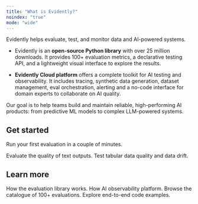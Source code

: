 ```yaml
---
title: "What is Evidently?"
noindex: "true"
mode: "wide"
---
```


Evidently helps evaluate, test, and monitor data and AI-powered systems.

* Evidently is an **open-source Python library** with over 25 million downloads. It provides 100+ evaluation metrics, a declarative testing API, and a lightweight visual interface to explore the results.

* **Evidently Cloud platform** offers a complete toolkit for AI testing and observability. It includes tracing, synthetic data generation, dataset management, eval orchestration, alerting and a no-code interface for domain experts to collaborate on AI quality.

Our goal is to help teams build and maintain reliable, high-performing AI products: from predictive ML models to complex LLM-powered systems.

## Get started

Run your first evaluation in a couple of minutes.

<CardGroup cols={2}>
  <Card title="LLM quickstart" icon="comment-text" href="/quickstart_llm">
    Evaluate the quality of text outputs.
  </Card>

  <Card title="ML quickstart" icon="table" href="/quickstart_ml">
    Test tabular data quality and data drift.
  </Card>
</CardGroup>

## Learn more

<CardGroup cols={4}>
  <Card title="Evidently library" icon="file-chart-column" href="/overview">
    How the evaluation library works.
  </Card>

  <Card title="Evidently Platform" icon="desktop" href="/overview">
    How AI observability platform.
  </Card>

  <Card title="Metrics" icon="chart-simple" href="/metrics">
    Browse the catalogue of 100+ evaluations.
  </Card>

  <Card title="Cookbook" icon="code" href="/examples">
    Explore end-to-end code examples.
  </Card>
</CardGroup>